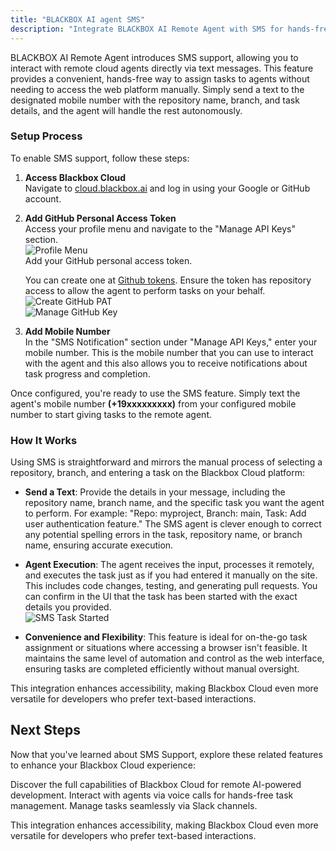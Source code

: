 ```yaml
---
title: "BLACKBOX AI agent SMS"
description: "Integrate BLACKBOX AI Remote Agent with SMS for hands-free task management."
---
```


BLACKBOX AI Remote Agent introduces SMS support, allowing you to interact with remote cloud agents directly via text messages. This feature provides a convenient, hands-free way to assign tasks to agents without needing to access the web platform manually. Simply send a text to the designated mobile number with the repository name, branch, and task details, and the agent will handle the rest autonomously.

### Setup Process

To enable SMS support, follow these steps:

1. **Access Blackbox Cloud**  
   Navigate to [cloud.blackbox.ai](https://cloud.blackbox.ai) and log in using your Google or GitHub account.

2. **Add GitHub Personal Access Token**  
   Access your profile menu and navigate to the "Manage API Keys" section.  
   ![Profile Menu](/images/blackbox-cloud/cloud_profile_menu.png)  
   Add your GitHub personal access token. 
   
   You can create one at [Github tokens](https://github.com/settings/tokens). Ensure the token has repository access to allow the agent to perform tasks on your behalf.  
   ![Create GitHub PAT](/images/blackbox-cloud/cloud_create_git_pat.png)  
   ![Manage GitHub Key](/images/blackbox-cloud/cloud_manage_git_key.png)

3. **Add Mobile Number**  
   In the "SMS Notification" section under "Manage API Keys," enter your mobile number. This is the mobile number that you can use to interact with the agent and this also allows you to receive notifications about task progress and completion.

Once configured, you're ready to use the SMS feature. Simply text the agent's mobile number **(+19xxxxxxxxx)** from your configured mobile number to start giving tasks to the remote agent.


### How It Works

Using SMS is straightforward and mirrors the manual process of selecting a repository, branch, and entering a task on the Blackbox Cloud platform:

- **Send a Text**: Provide the details in your message, including the repository name, branch name, and the specific task you want the agent to perform. For example: "Repo: myproject, Branch: main, Task: Add user authentication feature." The SMS agent is clever enough to correct any potential spelling errors in the task, repository name, or branch name, ensuring accurate execution.

- **Agent Execution**: The agent receives the input, processes it remotely, and executes the task just as if you had entered it manually on the site. This includes code changes, testing, and generating pull requests. You can confirm in the UI that the task has been started with the exact details you provided.  
  ![SMS Task Started](/images/blackbox-cloud/cloud_sms_voice_started_task.png)

- **Convenience and Flexibility**: This feature is ideal for on-the-go task assignment or situations where accessing a browser isn't feasible. It maintains the same level of automation and control as the web interface, ensuring tasks are completed efficiently without manual oversight.

This integration enhances accessibility, making Blackbox Cloud even more versatile for developers who prefer text-based interactions.

## Next Steps

Now that you've learned about SMS Support, explore these related features to enhance your Blackbox Cloud experience:

<CardGroup>
  <Card title="Blackbox Cloud" icon="cloud" href="./blackbox-cloud">
    Discover the full capabilities of Blackbox Cloud for remote AI-powered development.
  </Card>

  <Card title="BLACKBOX AI agent Voice" icon="phone" href="./blackbox-cloud-voice">
    Interact with agents via voice calls for hands-free task management.
  </Card>

  <Card title="Slack Integration" icon="slack" href="./blackbox-cloud-slack">
    Manage tasks seamlessly via Slack channels.
  </Card>
</CardGroup>

This integration enhances accessibility, making Blackbox Cloud even more versatile for developers who prefer text-based interactions.
